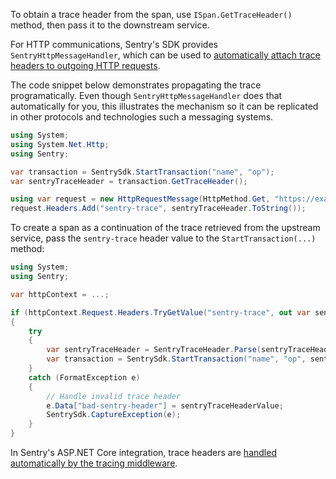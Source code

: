 To obtain a trace header from the span, use `ISpan.GetTraceHeader()` method, then pass it to the downstream service.

<Note>

For HTTP communications, Sentry's SDK provides `SentryHttpMessageHandler`, which can be used to [automatically attach trace headers to outgoing HTTP requests](/platforms/dotnet/performance/instrumentation/automatic-instrumentation/).

</Note>

The code snippet below demonstrates propagating the trace programatically. Even though `SentryHttpMessageHandler` does that automatically for you, this illustrates the mechanism so it can be replicated in other protocols and technologies such a messaging systems.

```csharp
using System;
using System.Net.Http;
using Sentry;

var transaction = SentrySdk.StartTransaction("name", "op");
var sentryTraceHeader = transaction.GetTraceHeader();

using var request = new HttpRequestMessage(HttpMethod.Get, "https://example.com");
request.Headers.Add("sentry-trace", sentryTraceHeader.ToString());
```


To create a span as a continuation of the trace retrieved from the upstream service, pass the `sentry-trace` header value to the `StartTransaction(...)` method:

```csharp
using System;
using Sentry;

var httpContext = ...;

if (httpContext.Request.Headers.TryGetValue("sentry-trace", out var sentryTraceHeaderValue))
{
    try
    {
        var sentryTraceHeader = SentryTraceHeader.Parse(sentryTraceHeaderValue);
        var transaction = SentrySdk.StartTransaction("name", "op", sentryTraceHeader);
    }
    catch (FormatException e)
    {
        // Handle invalid trace header
        e.Data["bad-sentry-header"] = sentryTraceHeaderValue;
        SentrySdk.CaptureException(e);
    }
}
```

<Note>

In Sentry's ASP.NET Core integration, trace headers are [handled automatically by the tracing middleware](/platforms/dotnet/performance/instrumentation/automatic-instrumentation/).

</Note>
